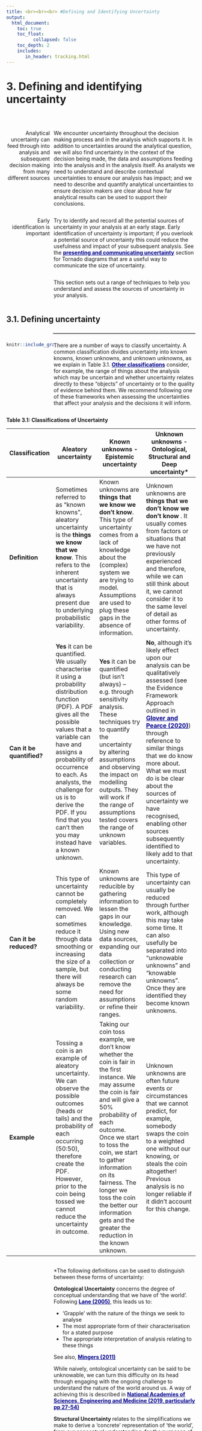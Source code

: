 ```yaml
---
title: <br><br><br> #Defining and Identifying Uncertainty
output:
  html_document:
    toc: true
    toc_float:
          collapsed: false
    toc_depth: 2
    includes:
       in_header: tracking.html
---
```


<style type="text/css">

#TOC {
margin-top: 50px;
}

.list-group-item.active, .list-group-item.active:hover, .list-group-item.active:focus {
background-color: DARKBLUE;
} 

body {
margin-top : 150px;
counter-reset : h1;
}

.title{
display: none;
}

h1 {
  counter-reset:h2;
}

h2 {
counter-reset : h3;
}

h1:before{
  content : "3" ". ";
  counter-increment: h1;
}

h2:before {
content : "3" "." counter(h2,decimal) ". ";
counter-increment : h2;
}

h2.nocount:before {
content : "";
counter-increment : none;
}

.section h2{
padding-top: 200px;
float:right;
width: 75%;
}

hr { 
  display: block;
  margin-top: 0.5em;
  margin-bottom: 0.5em;
  margin-left: auto;
  margin-right: auto;
  border-style: inset;
  border-width: 1px;
  width: 75%;
  float: right;
} 

.section h3{
float:right;
width: 75%;
}

.leftA{
float: left;
width: 100%;
font-weight: bold;
}

.rightA{
float:right;
width: 75%;
}

.leftB{
float: left;
width: 23%;
text-align: right;
}

.footer{
  position: relative; 
  margin-top: 100px; 
  height = 100px; 
  width: 100%;
  text-align: left
}


.
</style>

<div class="pageContentWrapper">

# Defining and identifying uncertainty

<br>

<div class = "leftB"> 
Analytical uncertainty can feed through into analysis and subsequent decision making from many different sources
</div>

<div class = "rightA">
We encounter uncertainty throughout the decision making process and in the analysis which supports it. In addition to uncertainties around the analytical question, we will also find uncertainty in the context of the decision being made, the data and assumptions feeding into the analysis and in the analysis itself. As analysts we need to understand and describe contextual uncertainties to ensure our analysis has impact; and we need to describe and quantify analytical uncertainties to ensure decision makers are clear about how far analytical results can be used to support their conclusions.
</div>

<br>

<div class = "rightA"> 
Try to identify and record all the potential sources of uncertainty in your analysis at an early stage.  Early identification of uncertainty is important; if you overlook a potential source of uncertainty this could reduce the usefulness and impact of your subsequent analysis. See the <a href="chapter_4.html" style="color: DARKBLUE;"> <b>presenting and communicating uncertainty</b></a> section for Tornado diagrams that are a useful way to communicate the size of uncertainty.
</div>


<div class = "leftB"> 
Early identification is important 
</div>

<div class = "rightA">
This section sets out a range of techniques to help you understand and assess the sources of uncertainty in your analysis.
</div>


<div style="clear: both;"></div>

## Defining uncertainty

<div style="clear: both;"></div>

<hr>

<div style="clear: both;"></div>

<div class = "rightA"> 
There are a number of ways to classify uncertainty. A common classification divides uncertainty into known knowns, known unknowns, and unknown unknowns, as we explain in Table 3.1. <a href="https://royalsocietypublishing.org/doi/pdf/10.1098/rsos.181870" style="color: DARKBLUE;"> <b>Other classifications</b></a> consider, for example, the range of things about the analysis which may be uncertain and whether uncertainty relates directly to these “objects” of uncertainty or to the quality of evidence behind them. We recommend following one of these frameworks when assessing the uncertainties that affect your analysis and the decisions it will inform.
</div>



```r

knitr::include_graphics("images/magnify.png")

```

<br><br>

<div class = "leftA">
Table 3.1: Classifications of Uncertainty
</div>

| Classification  | Aleatory uncertainty | Known unknowns - Epistemic uncertainty | Unknown unknowns - Ontological, Structural and Deep uncertainty* |
| --------------- | ------------------------- | ---------------------------- | -------------------------------- | 
| <b>Definition</b>| Sometimes referred to as "known knowns", aleatory uncertainty is the <b>things we know that we know</b>. This refers to the inherent uncertainty that is always present due to underlying probabilistic variability. | Known unknowns are <b>things that we know we don’t know</b>. This type of uncertainty comes from a lack of knowledge about the (complex) system we are trying to model. Assumptions are used to plug these gaps in the absence of information. | Unknown unknowns are <b>things that we don't know we don't know </b>.  It usually comes from factors or situations that we have not previously experienced and therefore, while we can still think about it, we cannot consider it to the same level of detail as other forms of uncertainty. |
| <b>Can it be quantified? </b> | <b>Yes</b> it can be quantified. We usually characterise it using a probability distribution function (PDF). A PDF gives all the possible values that a variable can have and assigns a probability of occurrence to each. As analysts, the challenge for us is to derive the PDF. If you find that you can’t then you may instead have a known unknown. | <b>Yes</b> it can be quantified (but isn’t always) – e.g. through sensitivity analysis. These techniques try to quantify the uncertainty by altering assumptions and observing the impact on modelling outputs. They will work if the range of assumptions tested covers the range of unknown variables. | <b>No</b>, although it's likely effect upon our analysis can be qualitatively assessed (see the Evidence Framework Approach outlined in <a href="https://doi.org/10.1080/17477778.2020.1757389" style="color: DARKBLUE;"><b>Glover and Pearce (2020)</b></a>) through reference to similar things that we do know more about. What we must do is be clear about the sources of uncertainty we have recognised, enabling other sources subsequently identified to likely add to that uncertainty.|
| <b> Can it be reduced? </b> | This type of uncertainty cannot be completely removed.  We can sometimes reduce it through data smoothing or increasing the size of a sample, but there will always be some random variability. | Known unknowns are reducible by gathering information to lessen the gaps in our knowledge.  Using new data sources, expanding our data collection or conducting research can remove the need for assumptions or refine their ranges. | This type of uncertainty can usually be reduced through further work, although this may take some time. It can also usefully be separated into “unknowable unknowns” and “knowable unknowns”. Once they are identified they become known unknowns.  |
| <b> Example </b> | Tossing a coin is an example of aleatory uncertainty. We can observe the possible outcomes (heads or tails) and the probability of each occurring (50:50), therefore create the PDF. However, prior to the coin being tossed we cannot reduce the uncertainty in outcome. | Taking our coin toss example, we don’t know whether the coin is fair in the first instance. We may assume the coin is fair and will give a 50% probability of each outcome. Once we start to toss the coin, we start to gather information on its fairness. The longer we toss the coin the better our information gets and the greater the reduction in the known unknown. | Unknown unknowns are often future events or circumstances that we cannot predict, for example, somebody swaps the coin to a weighted one without our knowing, or steals the coin altogether! Previous analysis is no longer reliable if it didn’t account for this change. |

<div class = "rightA">
*The following definitions can be used to distinguish between these forms of uncertainty: 

<b>Ontological Uncertainty</b> concerns the degree of conceptual understanding that we have of 'the world'. Following <a href="https://link.springer.com/article/10.1007/s00191-004-0227-7" style="color: DARKBLUE;"><b>Lane (2005)</b></a>, this leads us to:
<ul>
<li>'Grapple' with the nature of the things we seek to analyse</li>
<li>The most appropriate form of their characterisation for a stated purpose</li>
<li>The appropriate interpretation of analysis relating to these things</li>
</ul>
See also, <a href="https://doi.org/10.1558/jcr.v10i3.303" style = "color: DARKBLUE;"><b> Mingers (2011)</b></a>

While naively, ontological uncertainty can be said to be unknowable, we can turn this difficulty on its head through engaging with the ongoing challenge to understand the nature of the world around us. A way of achieving this is described in <a href="https://nap.nationalacademies.org/catalog/25303/reproducibility-and-replicability-in-science" style = "color: DARKBLUE;"><b> National Academies of Sciences, Engineering and Medicine (2019, particularly pp 27-54)</b></a>

<b> Structural Uncertainty </b> relates to the simplifications we make to derive a 'concrete' representation of 'the world', from our conceptual understanding, for the purposes of our analysis. Following <a href="https://doi.org/10.1111/j.1524-4733.2008.00502.x" style = "color: DARKBLUE;"><b> Bojke et. al.(2009)</b></a>, the focus of structural uncertainty is therefore upon:
<ul>
<li> Relevant models for understanding systemic responses and interactions (which can include internalised mind models and underpinning beliefs, qualitative models and quantitative models)</li>
<li> Relevant scenarios, since these represent the factors that shape the response space of a system and either bring or fail to bring key sub-systems into operation.</li>
</ul>
Thus, while Ontological uncertainty focuses on our conceptual characterisation of 'the world', structural uncertainty relates to the relevance of our 'concrete' or internalised models and scenarios for our analysis. 

<b> Deep Uncertainty </b> derives from the extent to which we can anticipate the nature of the problem space we will in future need to understand in order to conduct meaningful analysis. Where we cannot anticipate these future circumstances then a judgement is required on when a decision must be made by, with analysis conducted on the best available information to support necessary decision-making. See <a href="https://link.springer.com/book/10.1007/978-3-030-05252-2" style = "color: DARKBLUE;"><b> Bloemen et. al.(2019)</b></a> for analytical approaches.   

<br>


</div>

<div style="clear: both;"></div>

## Sources of analytical uncertainty - Data

<div style="clear: both;"></div>

<hr>

<div style="clear: both;"></div>

<div class = "rightA">
The data that feeds into your analysis project will have been previously specified, defined, and collected. In some cases, you will do this yourself, but you may also draw on data sources collected by others. Having chosen your data sources for your project you will need to think about how well your data describes the reality of the situation you are modelling or analysing.
</div>

<div class = "rightA">
To gain a full picture of the impact of data uncertainty on your analysis you should think through what you know about where your data has come from. You should use a data log with quality and impact Red Amber Green (RAG) ratings. Consider the following questions:  
</div>

<div class = "rightA">
How well do the definitions and concepts in the data chosen fit with what you are trying to measure? Differences between the data and your target group can mean that a dataset captured for one purpose is inappropriate for another. For example, you might want to analyse London & South East but only have data for the whole of the UK.
</div>

<div class = "leftB">
How your data source compares with your analysis objective
</div>

<div class = "rightA">
How rigorous was the data collection process? Was the data owner’s quality assurance sufficiently robust? For survey data, would respondents have fully understood the question intent? Some datasets are subject to regulation and compliance with standards or other codes of practice. In such cases, quality should be well documented and assured like in National Statistics. 
<br><br>
When considering uncertainty in input data, you should think about whether the data being used was gathered for an alternative purpose and if it has been manipulated and how you can adjust or account for this. Accompanying data descriptions (or a quick exploration of the source data if these don’t exist) can be helpful in understanding data limitations of the data and whether any adjustments made could conflict with or bias your analysis.
</div>

<div class = "leftB">
Where the data come from and how they have been collected
</div>

<div class = "rightA">
More uncertainty will occur if either the data don’t match the time period of interest and/or if the data are volatile.
</div>

<div class = "leftB">
What period the data covers
</div>

<div class = "rightA">
For data obtained in a processed state from others you may need to explore what processing steps were taken to determine how that may affect the data you are using. For example, missing values may have been imputed, survey data may have been weighted to make survey results representative of a wider population, extreme values and outliers may have been removed, data sets may have been combined (possibly resulting in false positive or false negative matches), disclosure controls may have been applied (potentially biasing the data set). Consider how the retention or exclusion of an outlier will affect your results. Truncation or removal of outliers will typically introduce bias but this may be tolerated in exchange for reduced variance.
</div>

<div class = "leftB">
Whether your data has been subjected to any pre-processing 
</div>

<div class = "rightA">
Statistical sources often come with supporting information about accuracy and reliability. You can sometimes find information on variance (or standard errors, confidence intervals, coefficients of variation) and you may find indications of likely bias, from special studies comparing or linking sources. These direct measures of quality, together with indirect measures such as response and coverage rates can tell you a lot about the uncertainty. In the absence of direct measure of variance, be aware that small sample sizes will increase the margin of error in your results.
</div>

<div class = "leftB">
Check whether there is any bias or uncertainty in the data
</div>

<div style="clear: both;"></div>

## Sources of analytical uncertainty - Assumptions 

<div style="clear: both;"></div>

<hr>

<div style="clear: both;"></div>

<br> 

<div class= "rightA">
Considering the assumptions you're making in your analysis is critical to any uncertainty analysis
</div>

<div class = "rightA">
Assumptions are used when we have incomplete knowledge. All models will require some assumptions, so you need to ensure that assumptions are robust and consistently understood. You should use an assumptions log with quality and impact RAG ratings and they should be signed off by stakeholders. Where did the assumptions come from?  How were they generated and why?  What is the impact if they are wrong, and how often are they reviewed?
</div>

<div class= "leftB">
Consider where you have used assumptions
</div>

<div class= "rightA">
There are often parameters outside of the scope of the model that have been implicitly assumed. For example, models may assume no substantial policy changes in related areas and there may be deliberate limits in the coverage or timelines of your analysis – deliberate modelling exclusions that allow timely and effective analysis. These assumptions and limitations provide the context in which the modelling results are appropriate. You need to be aware of the restrictions that these assumptions impose on the interpretation of analytical results and take care to explain where modelling results can (and cannot) be used.
</div>

<div class = "leftB">
What assumptions are outside the scope of the model?
</div>

<div class= "rightA">
Assumptions should be based on robust evidence. The less evidence to support an assumption the more uncertain it will be. High quality assumptions will be underpinned by robust data, while low quality assumptions may simply be an opinion or may be supported by a poor data source. 
</div>

<div class = "leftB">
Assess the quality of each assumption
</div>

<div class= "rightA">
The importance of an assumption is measured by its effect on the on the analytical output. The higher the impact of an assumption the more uncertain results will be. Critical assumptions will drastically affect the results, while less importance assumptions may only have a marginal effect on results. More weight should be given to gathering evidence to improve the quality of critical assumptions.  
</div>

<div class = "leftB">
Assess the impact of each assumption
</div>

<div class= "rightA">
Some uncertainties can’t be captured in an assumption as we don’t have perfect insight. However, effort should be made to identify all possible uncertainties and capture these as assumptions. The assumptions log will convey the boundary of what has been included.
</div>

<div class = "leftB">
What don’t you know? 
</div>


```r

knitr::include_graphics("images/assumptions.png")

```

<div style="clear: both;"></div>

## Sources of analytical uncertainty - Analysis

<div style="clear: both;"></div>

<hr>

<div style="clear: both;"></div>

<br>

<div class = "leftB">
Undertake appropriate AQA
</div>

<div class= "rightA">
An additional, but important source of analytical uncertainty is in the analysis itself. With verification and validation of models, good Analytical Quality Assurance (AQA) practices can help identify the restricted uses of analytical outputs and help minimise the possibility of errors. However, mistakes can still be made, so being clear with decision makers about the extent to which analysis has been quality assured can help them understand how far they may rely on analytical results in support of their decision making. Please see the <a href="https://www.gov.uk/government/publications/the-aqua-book-guidance-on-producing-quality-analysis-for-government" style="color: DARKBLUE;"> <b>AQuA Book</b></a>, <a href="https://www.gov.uk/government/collections/aqua-book-resources" style="color: DARKBLUE;"> <b>AQuA Book resources</b></a> and <a href="https://www.gov.uk/government/collections/quality-assurance-tools-and-guidance-in-decc" style="color: DARKBLUE;"> <b>BEIS QA tools and guidance</b></a> for more information.

Carrying out adequate quality assurance is an important way to ensure sources of uncertainty have been sufficiently mitigated. Ideally, the AQA should be carried out throughout the project - before, during and after the analysis to inform at all stages. The AQA process should involve checking the analyst has done the following, for example:
<br>

<ul>
<li>Considered why the methodology is appropriate to solve the analytical problem or answer the research question</li>
<li>Considered why the analysis is appropriate for the type of data collected</li>
<li>Understood the data that will be used in the analysis, including main sources of potential error and limitations of the data/analysis</li>
<li>Analysed and interpreted the data in a consistent way</li>
<li>Made it clear how analytical constructs e.g. categories, classifications, typologies etc. have been developed.</li>
<li>Ensured all interpretations are well supported by the data, accurately reflecting the meanings assigned by the participants</li>
</ul>

Note that these steps should also be applied for quality assurance of both quantitative and qualitative research. More information on AQA of qualitative research is included in <a href = "chapter_5.html#mitigating_uncertainty_in_qualitative_research" style ="color: DARKBLUE;"> <b>mitigating uncertainty in qualitative research</b></a>.

<div style="clear: both;"></div>

## Sources of uncertainty in experimental and quasi-experimental evaluation designs

<div style="clear: both;"></div>

<hr>

<div style="clear: both;"></div>

<br> 

<div class="rightA">
Experimental and quasi-experimental evaluation designs are used in government to understand and estimate the impacts of policies. They do so through statistical comparison to a group or time period unaffected by the intervention. This unaffected group acts as a proxy for what would have happened to the affected group in the absence of the policy and is commonly called the counterfactual. It is also possible to compare multiple versions of an intervention with a control group, these are known as multi-arm trials.
<br>

Commonly used experimental and quasi-experimental methods include randomised control trials, difference in difference and interrupted time series analysis. The <a href="https://www.gov.uk/government/publications/the-magenta-book" style="color: DARKBLUE;"><b>Magenta Book</b></a> provides a full guide to evaluation methods. When conducting or commissioning this type of research, analysts have an important role in ensuring that potential sources of uncertainty are understood, adequately addressed and effectively communicated to stakeholders.
<br>

The sources of uncertainty in experimental and quasi-experimental research can be broadly categorised into data, study design and statistical analysis. Analysts who employ these methods should consider to what degree each of these three areas create uncertainty in understanding and estimating the impact of a given policy or intervention.
</div>

<div style="clear: both;"></div>
<br>

<div class = "rightA">
<b>Data</b>
<br>

Regarding quantitative data for evaluations, some of the things you need to consider are the sample size, representativeness, choice of indicators and whether there is any missing data.
</div>

<div class = "rightA">
If the sample size is too small for an experimental or quasi-experimental design, it will not be possible to achieve sufficient statistical power and provide a robust answer to the research question(s). It is also important to consider whether you need to provide estimates for population subgroups. The more you break down the sample into groups, the greater the overall sample size needs to be in order to draw statistically significant conclusions about the subgroups of interest. A statistical power analysis helps to estimate the minimum sample size required for a study, given a desired significance level, effect size and statistical power.
</div>

<div class = "leftB">
You need to ensure your sample size is large enough to answer your research question(s)
</div>

<div class = "rightA">
The generalisability of the research findings may be limited if certain subgroups of the population are not adequately represented in the sample. This is particularly true when differences between population subgroups are related to the outcomes that are being studied.
</div>

<div class = "leftB">
Representativeness: Is your data broadly representative of the target population that is being studied?
</div>

<div style="clear: both;"></div>

<div class= "rightA">
For example, health status is a concept that cannot be observed directly, and therefore researchers need to operationalise the concept by other indicators (e.g. body mass index or smoking status). Uncertainty is introduced when a concept of interest is not operationalised appropriately, and the proxy indicators do not adequately capture that concept or distinguish it from others. You should ask yourself how well the indicators measure the concept that is being studied. Are the assumptions underlying the operationalisation valid?
</div>

<div class = "leftB">
Some concepts cannot be measured directly and therefore must be proxied by other observable or measurable phenomena, a process called operationalisation
</div>

<div class = "rightA">
Uncertainty is introduced when data is missing systematically, or in other words, not completely at random. There are two types of systematically missing data: missing not at random (MNAR) and missing at random (MAR).
<br>

Missing data is particularly problematic when the reason why data is missing is related to a concept or intervention that is being studied. Data which are MNAR are missing due to reasons related to unobserved outcomes. Data are MAR when the reason the data are missing is related to the observed outcomes (i.e. variables for which we have complete information).
<br>

For example, in a study on depression, data would be MNAR if men did not respond to a survey because of their level of depression. This is because the concept of interest (depression in this case) is unobserved.
<br>

On the other hand, data on depression would be MAR if men were generally less likely to respond to a survey, irrespective of their level of depression. In this example, sex is a variable that is directly observed.
<br>

Reasons for missing data include: social desirability bias in surveys, attrition in longitudinal studies, data entry errors, poor quality data collection instruments, or under-sampling of groups that are difficult to reach. You should ask: is some of the data in your dataset missing? If so, why is it missing?
</div>

<div class = "leftB">
Missing data or missing values are a common source of uncertainty and can have a significant effect on what can be inferred from the data
</div>

<div style="clear: both;"></div>
<br>


<div class = "rightA">
<b>Study Design</b>
<br>

The design of a study and assumptions about how potential effects will be identified can be a significant source of uncertainty.
</div>

<div class = "rightA">
In the absence of a valid counterfactual, the estimated impact of a policy or intervention may be significantly biased and the true impact will be uncertain. For example, when the research does not include an independent control group and relies solely on a before-after analysis. The problem of relying on a before-after analysis is that it is not possible to determine whether the observed effects of an intervention would have occurred in the absence of the intervention.
</div>

<div class = "leftB">
Uncertainty is increased when the chosen control group is not comparable to the group that is affected by the policy or intervention
</div>

<div class = "rightA">
Comparisons from one period to another (such as comparing this week or month to the same period last year) are common. However, they present data out of the context of the underlying trend or do not account for the effect of seasonality. For example, drawing comparisons in outcomes between January 2020 and January 2021 would be misleading as external factors, such as the COVID-19 pandemic, would have had significantly impacted trends. Alternatives to before-after comparisons are discussed in chapter 4, <a href = "chapter_5.html" style ="color: DARKBLUE;"> <b>Mitigating uncertainty</b></a>.
</div>


<!-- need reference for mitigating uncertainty chapter*-->

<div class = "leftB">
Binary before-after comparisons can be misleading if they are presented without contextual information
</div>

<div class = "rightA">
Randomised controlled trials (RCTs) are the gold standard for testing hypotheses. They involve randomly assigning participants to the intervention or control group. This creates a counterfactual to which you can compare the intervention group. When randomisation is compromised or not possible, there will be greater uncertainty in attributing changes in outcomes to a given intervention. A few examples of randomisation being compromised are:
<br>
<ul>
<li>Endogeneity (i.e. when the allocation of an intervention is influenced by the outcome indicator)</li>
<li>Non-compliance (i.e. when participants who should receive the intervention do not receive the intervention)</li>
<li>Breach of protocol</li>
<li>Treatment contamination or spill over (i.e. when participants in the control group are exposed to the intervention). This can be an issue with studies involving cluster randomisation based on geographic areas, such as local authorities.</li>
</ul>

However, in many contexts randomisation is not feasible or ethical. In these situations, it is possible to employ a quasi-experimental method to create a counterfactual (for more details see the <a href="https://www.gov.uk/government/publications/the-magenta-book" style="color: DARKBLUE;"><b>Magenta Book</b></a>). Analysts must ask themselves if the design of the counterfactual creates potential for uncertainty in the research findings.
</div>

<div class = "leftB">
Where randomisation is compromised or not possible, there is greater uncertainty in attributing observed changes to the intervention being studied
</div>


<div style="clear: both;"></div>
<br>


<div class = "rightA">
<b>Analysis</b>
<br>

Statistical analysis can present an important source of analytical uncertainty in evaluation design, which may lead researchers to unwittingly make biased or invalid inferences. Analysts should ask themselves if the chosen statistical models accurately describe the relationships between the variables of interest and take account of potential sources of bias. Are effects conditional on other variables, or are they expected to vary across groups? Have potential alternative explanations or theories been explored in the analysis? Have all relevant variables been included in the analysis?
</div>


<div class = "rightA">
Common issues in experimental and quasi-experimental studies include interaction effects. This is when the causal relationships between two variables depend on the state of a moderating variable, or when effects of an intervention vary across different groups (i.e. heterogeneous treatment effects). For example, where the relationship between the dose of a drug and the efficacy of the treatment varies across genders. When policy interventions have heterogeneous effects, focusing only on aggregate effects and failing to account for differences across groups may lead to invalid inferences. Similarly, uncertainty will result from failing to account for relevant moderating variables in the analysis. Another source of uncertainty results when the statistical model falsely attributes the effect of a missing variable to those variables that are included in the model. This is known as omitted variable bias.
</div>

<div class = "leftB">
Interaction effects and heterogeneous treatment effects can introduce uncertainty into the results of analyses if not they are not addressed
</div>

<div class = "rightA">
An example is the ecological fallacy, in which findings from analysis of aggregate data are erroneously attributed to an individual. For example, research of aggregate data shows that countries where there is a high average fat consumption also have a high breast cancer death rate. If you were to infer from this finding that a woman who has a high fat diet is more likely to die from breast cancer, this would be falling foul of ecological fallacy. The error here lies in the fact that statistical inference is intended to generalise from a sample to a population, and not from a population to an individual. Committing an ecological fallacy can lead researchers to make invalid inferences, thereby creating uncertainty around the true impact of a given policy or intervention.
</div>

<div class = "leftB">
The way in which research findings are interpreted can also be a source of uncertainty
</div>

<div style="clear: both;"></div>

## Sources of uncertainty in survey research

<div style="clear: both;"></div>

<hr>

<div style="clear: both;"></div>

<br> 

<div class = "rightA">
Survey research can involve qualitative and/or quantitative data, collected through a range of data collection methods such as online surveys and telephone or face to face interviews. Both the type of data collected, and the mode of data collection should be determined by the aims of the research, noting that these factors can influence the degree to which uncertainty is introduced.
<br>

The sources of uncertainty in survey research can be broadly categorised into the survey design, sampling strategy, data collection method and analysis.
</div>

<div style="clear: both;"></div>
<br>

<div class = "rightA">
<b>Survey Design</b>
</div>

<div class = "rightA">
Good questionnaire design is vital to ensuring the validity and reliability of survey responses. A valid questionnaire is one that measures what it intends to measure. That is, the objectives of the questionnaire and the items within it are clearly understood by the respondent and elicit the information required by the researcher. Reliability refers to the consistency of a survey measurement and the extent to which the measurement is able to elicit the same information from the same person each time it’s administered, assuming all else remains unchanged. There are a number of tests and methods for ensuring questionnaire validity and reliability (see section 4 on <a href = "https://analystsuncertaintytoolkit.github.io/UncertaintyWeb/chapter_5.html#mitigating_uncertainty_in_survey_research" style ="color: DARKBLUE;"> <b>mitigating uncertainty in survey research</b></a> for more information).
</div>

<div class = "leftB">
A poorly designed questionnaire can greatly increase the level of uncertainty in survey data
</div>

<div class = "rightA">
The most common survey response scales are: dichotomous (e.g. agree vs. disagree) and rating scales (e.g. five-point Likert scale: strongly agree, agree, undecided, disagree, strongly disagree). There is a tendency for responses with rating scales to regress to the middle of the scale in surveys, a phenomenon called error of central tendency. This can be related to the length of the survey, or survey fatigue, and the tendency of respondents to avoid extreme responses. Survey responses can also be unreliable if labels on a five-point Likert scale have no clear meaning. For example, the labels ‘somewhat satisfied’ or ‘extremely satisfied’ can be confusing and risk being interpreted differently by respondents, thereby introducing uncertainty into the survey results. A third example of how bad survey design can lead to uncertainty is called non-differentiation in ratings, or survey straightlining. Straightlining occurs when respondents lose their motivation to engage with the survey and consequently rush through it by giving their answer to a series of questions in the same place on a rating scale. When designing surveys, researchers should take great care in choosing survey response scales and consider how their choices may be a source for uncertainty.
</div>

<div class = "leftB">
The choice of response scales can introduce uncertainty into survey research, particularly when response scales are not chosen optimally
</div>

<div class = "rightA">
Respondents’ answers to a question can be influenced by previous questions posed and by the answers they gave to those previous questions; a notion called priming. If questions are always presented in the same order, this impact may be difficult to detect. Similarly, the order in which response options are displayed can affect which one is chosen.
</div>

<div class = "leftB">
The order of questions or response options can also impact how a respondent interprets and responds to survey questions
</div>

<div class = "rightA">
This is a key stage in the survey design because the survey questions must capture the concepts of interest. For example, the concept of health is not easily measured directly and therefore researchers may want to operationalise the concept by other indicators (e.g. body mass index or smoking status). Uncertainty is introduced when a concept of interest is not well operationalised and the proxy indicators do not adequately capture that concept or distinguish it from other concepts. You should ask yourself how well the variables describe the different dimensions of the concept that is being studied. Are the assumptions underlying the operationalisation valid?
</div>

<div class = "leftB">
Some concepts cannot be measured directly and therefore must be proxied by other observable or measurable phenomena, a process called operationalisation
</div>

<div style="clear: both;"></div>

<br>

<div class = "rightA">
<b>Sampling Strategy</b>
<br>

With the exception of a census (which surveys every member of a given population), survey research typically relies on data taken from a sample of a population under study.
<br>

Survey data are subject to sampling error, which occurs when the sample being used is not representative of the population. A representative sample is one that accurately represents the population on specific characteristics, in that the sample and population have similar distributions on the variables of interest, e.g., gender, age, socioeconomic status, or education. There are many dimensions on which you might evaluate representativeness - it all depends on the required level of detail, the scope of your study and what information about your population is available. All samples contain some degree of error, and therefore uncertainty, but the more representative a sample is of its population, the less error and uncertainty it will contain.
<br>

The following sections summarise some common causes of sampling error that ought to be considered by analysts and researchers when considering the extent to which uncertainty exists within survey data.
</div>

<div class = "rightA">
In random sampling every member of the target population has an equal chance of being selected and thus should eliminate sampling bias. Other probability-based techniques such as stratified sampling (where participants are selected in the proportion that their subcategory occurs in the population) or systematic sampling (where every nth person is chosen), are likely to result in a degree of sampling error but the uncertainty caused can be estimated and measured.
<br>

However, where a non-probability sampling technique is used, the likelihood of sampling error and response biases occurring is much higher and it’s not possible to estimate the extent to which a sample is unrepresentative. Such techniques include volunteer sampling, where individuals have chosen to be part of the study, and opportunity sampling, where participants are simply chosen from those available at the time. With this technique, the degree to which responses are likely to accurately reflect those of the population cannot be calculated, and therefore findings should not really be extrapolated to the wider population - despite this often happening in practice.
</div>

<div class = "leftB">
Random sampling will minimise uncertainty but is very difficult to achieve in practice
</div>

<div class = "rightA">
There are a number of things to consider with sample size:
<br>

<ul>
<li>Is the sample large enough to be representative of the population under study? If not, any conclusions you draw should not be generalised to your population under study. Generally speaking, the bigger a sample, the more likely it is to be representative. Note, however, that this is not always the case: sample size is only a useful indicator of sample quality when an appropriate sampling technique has been employed.</li>
<li>How precise do you need your results to be, or what is the margin of error you are willing to accept?
<ul>
<li>How certain do you need to be that your results are not due to chance? This is your significance level.</li>
<li>How certain do you need to be that your results will detect an effect when there is an effect to be detected? This is statistical power.</li>
</ul>
</li>
</ul>

You can conduct a power analysis to estimate the minimum sample size required for a study, given a desired significance level, effect size and statistical power. If you do not manage to reach this minimum sample size, you increase the likelihood that your results are erroneous. For example, if the sample size and consequently statistical power is low, the probability of concluding there is no effect when, in fact, there is one, goes up. This is increasingly likely if you are looking to detect a small effect, as small samples offer weaker test sensitivity than large samples.
</div>

<div class = "leftB">
If your sample is too small, it may not allow you to draw reliable inferences
</div>

<div class = "rightA">
A sampling frame is a record of the target population containing all participants of interest from which we can extract a sample. Sampling frames can include government registers, postcode lists, records of demographic information provided by those who have signed up to an online survey website. The vast majority of sampling frames will have some defects due to inaccurate information being provided or records not being up to date. The smaller your sample and the greater the number of dimensions on which you want it to represent your target population, the greater the impact of inaccuracies in the sampling frame.
</div>

<div class = "leftB">
If your sampling frame does not represent the target population, uncertainty is introduced
</div>

<div style="clear: both;"></div>
<br>

<div class = "rightA">
<b>Data Collection Method</b>
</div>

<div class = "rightA">
Surveys can be administered using a variety of modes, including face-to-face interviews, telephone interviews and self-completion web-surveys, and these often vary in terms of the demographic they tend to reach. For example, older age groups are generally more difficult to reach through online surveys. The topic of the survey may also influence what mode is more or less appropriate: measuring internet access within the general population using an online survey will produce biased results, as all survey respondents would have internet access, otherwise they wouldn’t have been able to participate in the survey.
</div>

<div class = "leftB">
Survey mode can introduce selection bias when certain members of a population are more likely to be included in the sample than others
</div>

<div class = "rightA">
With self-administered surveys, we have to trust that the data being provided is accurate - and if accurate demographic data is key to your analysis then this source of uncertainty should play a larger influence in your choice of survey mode.
<br>

There are different degrees of uncertainty intrinsically associated with different types of self-administered surveys – for instance, self-completion paper questionnaires generally show a higher number of unanswered questions than online surveys.
</div>

<div class = "leftB">
Some survey modes have little means to ensure inaccurate data is not provided or the survey is not completed with errors
</div>

<div class = "rightA">
Interviewer bias is when characteristics or behaviours of the interviewer influence how participants respond to questions. It relates to aspects of the interviewers and the way in which they ask questions and respond to answers—it is distinct from bias arising from the content or wording of questions. Such bias may stem from perceptions of the interviewer’s identity. The interviewer’s sex, ethnicity, age, attractiveness, social class, level of education, perceived life experience, or professional background may affect how participants respond to questions, especially if these characteristics seem to relate to the interview topic.
<br>

Linked to this is the interviewer’s ability to establish rapport with the interviewee: participants may not feel comfortable to disclose accurate information, especially on personal or sensitive topics, as a result of who is interviewing them.
<br>

Interviewer bias may also arise from the actions and behaviours of the interviewer, for example:
<br>

<ul>
<li>Using certain language, phrases or leading questions</li>
<li>Using a tone of voice or inflections to imply a presumed answer</li>
<li>Using non-neutral body language that establishes a mood or projects onto the conversation</li>
</div>

<div class = "leftB">
Interviewer bias can introduce uncertainty in data collection
</div>

<div class = "rightA">
These include:
<br>

<ul>
<li>Businesses or individuals being unreachable</li>
<li>Businesses or individuals refusing to respond</li>
<li>Respondents giving inaccurate answers</li>
<li>Processing or analysis errors</li>
</ul>

For example, inaccurate answers to a question about money spent on fuel would lead to a difference between the estimate and the population value even if the entire population were surveyed. These errors are usually very difficult to quantify and to do so would require additional and specific research.
</div>


<div style="clear: both;"></div>
<br>

<div class = "rightA">
<b>Analysis</b>
</div>

<div class = "rightA">
There are techniques to deal with missing data - the two primary methods being imputation or removal of data. However, to decide the appropriate technique you must understand the reason why data is missing. Incorrect use of techniques to address missing data can occur through misunderstanding of the reason why data is missing. The different potential reasons are explained in the ‘Data’ section of <a href = "https://analystsuncertaintytoolkit.github.io/UncertaintyWeb/chapter_2.html#sources_of_uncertainty_in_experimental_and_quasi-experimental_evaluation_designs" style ="color: DARKBLUE;"> <b>'Sources of uncertainty in experimental and quasi-experimental evaluation designs'</b></a>.
<br>

When data is missing systematically, or in other words, not completely at random, simply removing observations with missing data is likely to result in bias as the missing information is unknown. For an example of this, see the ‘Data’ section of <a href = "https://analystsuncertaintytoolkit.github.io/UncertaintyWeb/chapter_2.html#sources_of_uncertainty_in_experimental_and_quasi-experimental_evaluation_designs" style ="color: DARKBLUE;"> <b>'Sources of uncertainty in experimental and quasi-experimental evaluation designs'</b></a>.
</div>

<div class = "leftB">
Missing data or missing values are a common source of uncertainty and can have a significant effect on what can be inferred from the data
</div>

<div class = "rightA">
We can use statistical significance to decide whether we think a difference between two survey-based estimates reflects a true change in the population rather than being attributable to random variation in our sample selection.
<br>

A type I error (also known as a false positive) occurs when you conclude that a significant difference exists when in fact it has occurred by chance. The probability of making a type I error is represented by your chosen significance level. A 5% standard is often used when testing for statistical significance, which means that you accept a 1 in 20 chance of the observed change being calculated by chance if there is actually no underlying change.
</div>

<div class = "leftB">
If your significance level is too high, you increase the likelihood of concluding that a significant difference exists when in fact it has occurred by chance
</div>

<div class = "rightA">
A type II error (also known as a false negative) occurs when you conclude there is not a significant effect, when actually there really is. It is related to the power of a statistical test: the probability that a test will find a statistically significant difference between two samples. A type II error is more likely to occur if your sample size is too small for a significant difference to be detected at your chosen significance level.
<br>

There are minimum sample sizes that you need to reach in order to conduct robust statistical comparisons between sub-groups. Even if your overall sample size is large, if some groups of interest are small, it is not appropriate to conduct analyses using disaggregated data at this level. The recommended minimum sample sizes can be determined with a statistical power test, which takes into account your desired effect size and confidence level - the greater the effect size and the higher the confidence level, the greater the sample you’ll need.
</div>

<div class = "leftB">
If your sample size is too small, you increase the likelihood of concluding there is not a significant effect, when actually there really is
</div>



<div style="clear: both;"></div>

## Sources of uncertainty in qualitative research

<div style="clear: both;"></div>

<hr>

<div style="clear: both;"></div>

<br> 

<div class = "rightA">
Qualitative research projects are intended to explore and explain a sample of views, perspectives, behaviour, understanding and experiences of particular individuals or groups. The aim of qualitative research is to provide an in-depth understanding of a phenomenon rather than to establish its prevalence, probability or causality.
<br>

Qualitative research provides rich and deep insights into a specific phenomenon or experiences of a particular group within society, which wouldn’t otherwise be possible with quantitative research methods. Well-designed qualitative research will provide robust, insightful data to understand the big picture and go beyond anecdotal evidence.
<br>

There is inherent uncertainty and bias in all research and analysis methods, and qualitative research is no different. Qualitative researchers are trained to be mindful of the pitfalls of conducting and analysing qualitative data. They can account for, mitigate and minimise sources of uncertainty when designing and undertaking qualitative research to ensure it is robust, reliable and findings are presented and used appropriately. The following sections highlight some of the main sources of uncertainty at different stages of a qualitative research project.
</div>

<div class = "rightA">
Due to practical constraints it is not possible to include representatives of all the different sub-groups within the population in qualitative research. Instead priority is placed on depth rather than breadth of coverage - participants are included in the research on the basis that their views or experiences are worth exploring in-depth in their own right, and not because they are expected to be representative of a wider group or population. However, there is inherent uncertainty as the sample participants’ experiences might be radically different from others.
<br>

The research team is selective and uses their judgement when deciding who to include and exclude from the research sample. Quotas are set to ensure a sufficient number of research participants meet the key criteria or characteristics across the sample (e.g. balance of gender, age, location). As a result, individuals or groups with low prevalence in the population or who may be harder to reach could be excluded or under-represented in the sample. Where understanding the perspective of these groups is a priority for the research they may be purposely over-represented in the sample.
<br>

Purposive (selective) sampling in this way helps to ensure that opposing perspectives are taken into account in the study. Nonetheless, some respondents’ perspectives may not always be included in qualitative studies while some sub-groups’ views may be over-represented. This needs to be considered when drawing conclusions from the research especially when making generalisations about wider attitudes, experiences and behaviour.
</div>

<div class = "leftB">
Sampling in qualitative research aims to get good coverage of the population of interest, rather than full representation
</div>

<div class = "rightA">
Identifying participants to engage in qualitative research can be time-consuming and costly, especially when looking to include hard to reach groups or ability to participate is limited by practical constraints such as the location and proposed timings for fieldwork. Steps are therefore often taken to minimise both and make the process as efficient as possible.
<br>

Researchers often rely on specialist recruitment agencies or pre-populated lists of potential respondents to identify suitable participants for the research study. The research team will typically produce a recruitment specification, specifying quotas and inclusion criteria for participants to take part. These typically aim for diversity in terms of demographic information, location, extent of experience/ engagement with a process etc. The aim is to achieve a range of perspectives within the time and budgetary constraints. However, there may be biases in terms of location or diversity, as recruitment agencies aim to meet the recruitment specification at least cost. This might mean, for example, that there may be demographic or locational biases in the sample, for example due to travel constraints or researchers’ working hours.
<br>

Furthermore, for convenience the recruitment agency might seek to recruit the participants from a pre-existing contact list in the first instance. Participants on those contact lists might differ in significant ways from those who are not – especially if the participants have been involved in previous research recently. These respondents might, for example, be fatigued from the research process, or otherwise simply be less interested or more engaged in the research process than the wider population. For this reason, researchers sometimes build conditions into the recruitment process to exclude those who have recently participated in any qualitative research.
<br>

If recruitment agencies are unsuccessful in recruiting from their existing contacts, they may turn to social media or other online sources to recruit participants. Whilst this may enable them to attract new people who haven’t participated in research before, the use of online recruitment methods means that they may again mean that certain groups are excluded from participation and there is an element of bias in the sample.
</div>

<div class = "leftB">
Recruitment Methods can introduce uncertainty into qualitative research
</div>

<div class = "rightA">
The conversational and interpretive nature of qualitative research can introduce uncertainty because there can be inconsistency in the way in which data is collected, shared and understood across the project. This includes data collected via discussion (e.g. interviews and focus groups) as well as that collected via observation and self-reporting techniques (e.g. diaries, journals, videos).
<br>

Qualitative research methods, such as interviews and focus groups, typically depend on interactive discussions between the researcher and the participant(s). This enables the researcher to probe and clarify the participants’ responses and pursue interesting lines of enquiry. This means that even when the researchers are using the same discussion guide, participants might reveal different insights to different researchers – depending on a variety of factors, such as the rapport they have established with the researcher and/or other participants, and the degree of probing from the researcher, and the environment in which the interview is taking place. So, if multiple researchers are involved in the data collection process or different methods are used in the same study (for example a mix of one-to-one interviews and focus groups) there may be differences in the data collected across the fieldwork.
<br>

Moreover, the time it takes to discuss a topic can vary, and this can mean some topics are not covered to the same extent in the time allocated across different interviews. This can result in inconsistencies in the format, coverage and content explored across the set of interviews, focus groups or supporting methods (e.g. journals, blogs) even when there is only one researcher involved in all. This tactic can be deployed on purpose to ensure the full range of topics are covered in sufficient depth across the fieldwork when it is not possible to discuss all in detail with each respondent or group of respondents. As such it does not undermine the quality or reliability of the research but must be accounted for when analysing and reporting the data.
<br>

By its nature, some qualitative research relies on what respondents report in interviews, focus groups and any written and audio-visual material they share as part of the process. Thus, an additional uncertainty arises in terms of reliability. Some respondents will be less willing to share information compared to others, while some may have difficulty recalling their views or experiences to answer the research team’s questions especially if a sensitive subject is being discussed. Similarly, the impact of social desirability bias - i.e. the tendency to answer questions in a manner that will be viewed favourably by others - can be strong in qualitative research settings where there is direct engagement between the researcher and respondent, and between respondents. Whilst these issues are not unique to qualitative research, they tend to be more prevalent when there is direct engagement between the researcher and the respondent.
<br>

To address this, researchers might choose to supplement or replace interviews or focus groups with observational methods - such as ethnography, usability research, accompanied activities or video recording. These techniques can help a researcher to achieve a more objective view and can be used to pick up insights that the respondent does not consider salient or interesting. However, there can be an element of bias and subjectivity in these methods too as they are dependent on what the researcher notices or hones in on and how they interpret the data which, in turn, can influence data collection and also analysis.
<br>

Ideally, qualitative researchers will stop collecting data when they have reached saturation. Saturation occurs when no new insights emerge that are unaccounted for by theory or by data. It is typically detected when the research team finds repetition of insights across respondents. However, saturation is not always achieved in practice, due to time and budget restraints, or a lack of respondent diversity. Instead it is common for the number and type of research participants to be specified at the outset of the study as part of the research design process. Failure to reach saturation means it is not possible to state that the findings are conclusive and no new themes, insights or perspectives are likely to emerge. As such there will be inherent uncertainty about conclusions inferred from the research which must be accounted for.
</div>

<div class = "leftB">
The discursive nature of qualitative research means data is not collected in a uniform manner, and a variety of factors - including the researcher - can influence the process
</div>

<div class = "rightA">
Qualitative research produces rich, detailed and often large volumes of data. Sometimes trade-offs need to be made when deciding how to analyse and use the data, that is, between presenting the full range of evidence on the one hand, and focussing on key themes and commonalities across the data. These decisions will also be influenced by the approach taken to the analysis. For example, thematic analysis will seek to draw out overarching themes in the analysis, whilst narrative analysis will focus more on how people make sense of their experience rather than the experience itself, and discourse analysis will hone in on the language used by research participants. The choice of analytic approach can therefore determine what and how data is used in analysis and reporting.
<br>

Sometimes researchers choose to synthesise or summarise the experiences of research participants with similar characteristics, behaviours or opinions to create typical or illustrative reference cases. They may also prioritise common or more prevalent themes or insights when reporting findings. In doing so, some of the nuance observed between respondents may be lost when findings are generalised.
<br>

Qualitative research is subject also to uncertainty due to differences in interpretation – the same information or quotation might be interpreted differently, for example, between the researcher and the respondent – especially if the respondents have substantial demographic differences from the researchers. Likewise, the research team may differ in how they interpret different participants’ responses. This can mean the same data is analysed differently by different researchers – they may identify different salient points, or group participants differently to answer the same research question.
</div>

<div class = "leftB">
The approach to data analysis can influence what and how data is used
</div>


<div style="clear: both;"></div>

<div class="footer">
<b>Useful links:</b>
<br><br>
<a href="accessibility.html">Click here to see the accessibility statement</a>
<br><br>
<a href="index.html">Click here to return to home page</a>
</div>

